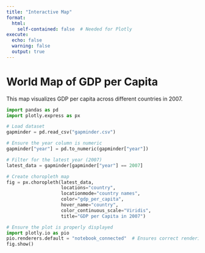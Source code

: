 ```yaml
---
title: "Interactive Map"
format: 
  html:
    self-contained: false  # Needed for Plotly
execute:
  echo: false
  warning: false
  output: true
---
```


# World Map of GDP per Capita

This map visualizes GDP per capita across different countries in 2007.

```python
import pandas as pd
import plotly.express as px

# Load dataset
gapminder = pd.read_csv("gapminder.csv")

# Ensure the year column is numeric
gapminder["year"] = pd.to_numeric(gapminder["year"])

# Filter for the latest year (2007)
latest_data = gapminder[gapminder["year"] == 2007]

# Create choropleth map
fig = px.choropleth(latest_data, 
                    locations="country", 
                    locationmode="country names",
                    color="gdp_per_capita",
                    hover_name="country",
                    color_continuous_scale="Viridis",
                    title="GDP per Capita in 2007")

# Ensure the plot is properly displayed
import plotly.io as pio
pio.renderers.default = "notebook_connected"  # Ensures correct rendering in Jupyter
fig.show()
```
